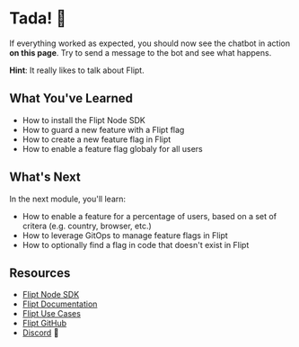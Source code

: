 # Tada! 🎉

If everything worked as expected, you should now see the chatbot in action **on this page**. Try to send a message to the bot and see what happens.

**Hint**: It really likes to talk about Flipt.

## What You've Learned

- How to install the Flipt Node SDK
- How to guard a new feature with a Flipt flag
- How to create a new feature flag in Flipt
- How to enable a feature flag globaly for all users

## What's Next

In the next module, you'll learn:

- How to enable a feature for a percentage of users, based on a set of critera (e.g. country, browser, etc.)
- How to leverage GitOps to manage feature flags in Flipt
- How to optionally find a flag in code that doesn't exist in Flipt

## Resources

- [Flipt Node SDK](https://github.com/flipt-io/flipt-node)
- [Flipt Documentation](https://www.flipt.io/docs)
- [Flipt Use Cases](https://www.flipt.io/docs/usecases)
- [Flipt GitHub](https://github.com/flipt-io/flipt)
- [Discord](https://www.flipt.io/discord) 👾
